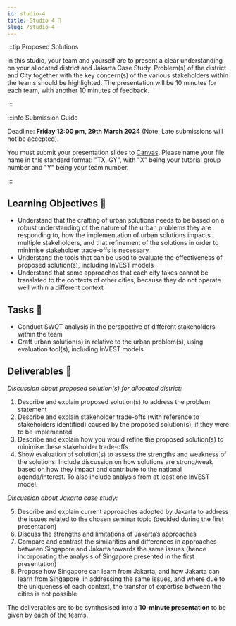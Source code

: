 ```yaml
---
id: studio-4
title: Studio 4 🎤 
slug: /studio-4
---
```





<StudioType type="presentation"/>

:::tip Proposed Solutions

In this studio, your team and yourself are to present a clear understanding on your allocated district and Jakarta Case Study. Problem(s) of the district and City together with the key concern(s) of the various stakeholders within the teams should be highlighted. The presentation will be 10 minutes for each team, with another 10 minutes of feedback.

:::

:::info Submission Guide

Deadline: **Friday 12:00 pm, 29th March 2024** (Note: Late submissions will not be accepted).

You must submit your presentation slides to [Canvas](https://canvas.nus.edu.sg/courses/52842/assignments/94280?module_item_id=284655). Please name your file name in this standard format: "TX, GY", with "X" being your tutorial group number and "Y" being your team number. 

:::
## Learning Objectives 🎯
- Understand that the crafting of urban solutions needs to be based on a robust understanding of the nature of the urban problems they are responding to, how the implementation of urban solutions impacts multiple stakeholders, and that refinement of the solutions in order to minimise stakeholder trade-offs is necessary
- Understand the tools that can be used to evaluate the effectiveness of proposed solution(s), including InVEST models
- Understand that some approaches that each city takes cannot be translated to the contexts of other cities, because they do not operate well within a different context

## Tasks 🔨
- Conduct SWOT analysis in the perspective of different stakeholders within the team 
- Craft urban solution(s) in relative to the urban problem(s), using evaluation tool(s), including InVEST models

## Deliverables 📂 
_Discussion about proposed solution(s) for allocated district:_

1.	Describe and explain proposed solution(s) to address the problem statement 
2.	Describe and explain stakeholder trade-offs (with reference to stakeholders identified) caused by the proposed solution(s), if they were to be implemented 
3.	Describe and explain how you would refine the proposed solution(s) to minimise these stakeholder trade-offs
4.	Show evaluation of solution(s) to assess the strengths and weakness of the solutions. Include discussion on how solutions are strong/weak based on how they impact and contribute to the national agenda/interest. To also include analysis from at least one InVEST model.

_Discussion about Jakarta case study:_

5.	Describe and explain current approaches adopted by Jakarta to address the issues related to the chosen seminar topic (decided during the first presentation)
6.	Discuss the strengths and limitations of Jakarta’s approaches 
7.	Compare and contrast the similarities and differences in approaches between Singapore and Jakarta towards the same issues (hence incorporating the analysis of Singapore presented in the first presentation)
8.	Propose how Singapore can learn from Jakarta, and how Jakarta can learn from Singapore, in addressing the same issues, and where due to the uniqueness of each context, the transfer of expertise between the cities is not possible 

The deliverables are to be synthesised into a **10-minute presentation** to be given by each of the teams.

